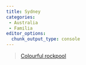 ```yaml
---
title: Sydney
categories:
 - Australia
 - Familia
editor_options: 
  chunk_output_type: console
---
```



<blockquote class="imgur-embed-pub" lang="en" data-id="AJYSnM6"  ><a href="//imgur.com/AJYSnM6">Colourful rockpool</a></blockquote><script async src="//s.imgur.com/min/embed.js" charset="utf-8"></script>